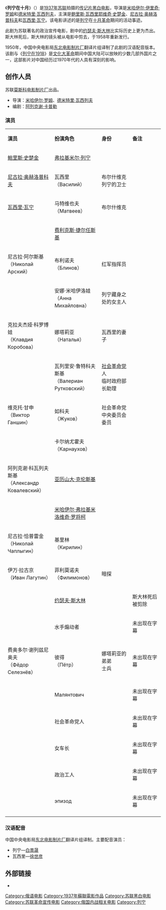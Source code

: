 {{expand Russian|Ленин в Октябре}}
{{refimprove|time=2017-04-08T15:46:56+00:00}}
{{copyedit|time=2017-04-08T13:05:37+00:00}}
{{Infobox film
| name = 列宁在十月
| original_name = {{lang|ru|Ленин в Октябре}}
| image =
| image_size =
| caption =
| director = [[米哈伊尔·罗姆|米哈伊尔·罗姆]] <br> [[德米特里·伊万诺维奇·瓦西列夫|德米特里·瓦西列夫]]
| producer =  
| writer = [[阿列克谢·雅科夫列维奇·卡普勒|阿列克谢·卡普勒]]
| narrator =
| starring = [[鲍里斯·史楚金|鲍里斯·史楚金]] <br> [[尼古拉·奥赫洛普科夫|尼古拉·奥赫洛普科夫]] <br> [[瓦西里·瓦宁|瓦西里·瓦宁]]
| music = {{link-en|阿纳托利·尼古拉耶维奇·亚历山大德罗夫|Anatoly Alexandrov (composer)|阿纳托利·亚历山大德罗夫}} 
| cinematography = {{link-ru|鲍里斯·伊兹赖列维奇·沃尔切克|Волчек, Борис Израилевич|鲍里斯·沃尔切克}} 
| editing =  塔季扬娜·利哈乔娃（Татьяна Лихачёва）
| studio = [[莫斯科电影制片厂|莫斯科电影制片厂]] 
| distributor = 
| released =  {{flag icon|URS}}1937年11月7日<br />{{flag icon|USA}}1938年4月1日<br />{{flag icon|Sweden}}1938年12月3日<br />{{flag icon|Germany}}1945年11月2日<br />{{flag icon|Finland}}1948年1月16日<br />{{flag icon|CHN}}1950年<br />{{flag icon|East Germany}}1970年4月22日（电视首映）
| runtime = 108分钟
| country = {{URS}}
| language = [[俄语|俄语]] 
| budget =
| gross =
| preceded_by =
| followed_by =
| website =
}}
《'''列宁在十月'''》（{{lang-ru|Ленин в Октябре}}）是[[1937年|1937年]][[苏联|苏联]]拍摄的[[传记片|传记片]][[黑白电影|黑白电影]]，导演是[[米哈伊尔·伊里奇·罗姆|米哈伊尔·伊里奇·罗姆]]和[[德米特里·瓦西列夫|德米特里·瓦西列夫]]，主演是[[鲍里斯·瓦西里耶维奇·史楚金|鲍里斯·瓦西里耶维奇·史楚金]]、[[尼古拉·奥赫洛普科夫|尼古拉·奥赫洛普科夫]]和[[瓦西里·瓦宁|瓦西里·瓦宁]]。该电影讲述的是[[列宁|列宁]]在[[十月革命|十月革命]]期间的活动事迹。

此剧为苏联著名的政治宣传电影，剧中的[[约瑟夫·斯大林|约瑟夫·斯大林]]比实际历史上更为杰出。斯大林死后，斯大林的镜头被从电影中剪去，于1958年重新发行。

1950年，中国中央电影局[[东北电影制片厂|东北电影制片厂]]翻译片组译制了此剧的汉语配音版本。该剧与《[[列宁在1918|列宁在1918]]》是[[文化大革命|文化大革命]]期间中国大陆可以放映的少数几部外国片之一，这部影片对中国经历过1970年代的人具有深刻的影响。

== 创作人员 ==
苏联[[莫斯科电影制片厂|莫斯科电影制片厂]]出品。
*导演：[[米哈伊尔·伊里奇·罗姆|米哈伊尔·罗姆]]、[[德米特里·伊万诺维奇·瓦西列夫|德米特里·瓦西列夫]]
*编剧：[[阿列克谢·雅科夫列维奇·卡普勒|阿列克谢·卡普勒]]

=== 演员 ===
{|class="wikitable" width="90%"
|- style="background:red; color:yellow" align=center
|style="width:11%"|'''演员'''||style="width:8%"|'''扮演角色'''||style="width:15%"|'''身份'''||style="width:15%"|'''备注'''
|-
| [[鲍里斯·瓦西里耶维奇·史楚金|鲍里斯·史楚金]] || [[弗拉基米尔·伊里奇·列宁|弗拉基米尔·列宁]] || ||
|-
| [[尼古拉·帕夫洛维奇·奥赫洛普科夫|尼古拉·奥赫洛普科夫]] || 瓦西里<br />（Василий） || 布尔什维克<br />列宁的卫士 ||
|-
| [[瓦西里·瓦西里耶维奇·瓦宁|瓦西里·瓦宁]] || 马特维也夫<br />（Матвеев） || 布尔什维克 ||
|-
| {{link-ru|弗拉基米尔·亚历山大洛维奇·波克罗夫斯基 (演员)|Покровский, Владимир Александрович (актёр)|弗拉基米尔·波克罗夫斯基}} || [[费利克斯·埃德蒙多维奇·捷尔任斯基|费利克斯·捷尔任斯基]] || ||
|-
| 尼古拉·阿尔斯基<br />（Николай Арский） || 布利诺夫<br />（Блинов） || 红军指挥员 ||
|-
| {{link-ru|叶连娜·米特罗法诺夫娜·沙特罗娃|Шатрова, Елена Митрофановна|叶连娜·沙特罗娃}} || 安娜·米哈伊洛娃<br />（Анна Михайловна） || 列宁藏身之处的女主人 ||
|-
| 克拉夫杰娅·科罗博娃<br />（Клавдия Коробова） || 娜塔莉亚（Наталья） || 瓦西里的妻子 ||
|-
| {{link-ru|尼古拉·卡皮托诺维奇·斯沃博金|Свободин, Николай Капитонович|尼古拉·斯沃博金}} || 瓦列里安·鲁特科夫斯基<br />（Валериан Рутковский） || [[社会革命党|社会革命党]]人<br />临时政府部长助理 ||
|-
| 维克托·甘申<br />（Виктор Ганшин） || 如科夫<br />（Жуков） || 社会革命党中央委员会委员 ||
|-
| {{link-ru|弗拉季米尔·亚历山大洛维奇·弗拉季斯拉夫斯基|Владиславский, Владимир Александрович|弗拉季米尔·弗拉季斯拉夫斯基}} || 卡尔纳尤霍夫<br />（Карнаухов） || ||
|-
| 阿列克谢·科瓦列夫斯基<br />（Александр Ковалевский） || [[亚历山大·费奥多罗维奇·克伦斯基|亚历山大·克伦斯基]] || ||
|-
| {{link-ru|尼古拉·阿列克谢耶维奇·索科洛夫|Соколов, Николай Алексеевич (актёр)|尼古拉·索科洛夫}} || [[米哈伊尔·弗拉基米洛维奇·罗将柯|米哈伊尔·弗拉基米洛维奇·罗将柯]] || ||
|-
| 尼古拉·恰普雷金<br />（Николай Чаплыгин） || 基里林<br />（Кирилин） || ||
|-
| 伊万·拉古京<br />（Иван Лагутин） || 菲利莫诺夫<br />（Филимонов） || 暗探 ||
|- 
| {{link-ru|谢苗·利沃维奇·戈尔德施塔布|Гольдштаб, Семён Львович|谢苗·戈尔德施塔布}} || [[约瑟夫·斯大林|约瑟夫·斯大林]] || || 斯大林死后被剪除
|-
| {{link-ru|亚历山大·瓦西里耶维奇·格列恰内|Гречаный, Александр Васильевич|亚历山大·格列恰内}} || 水手煽动者 || || 未出现在字幕
|-
| 费奥多尔·谢列兹尼奥夫<br />（Фёдор Селезнёв） || 彼得<br />（Пётр） || 娜塔莉亚的弟弟<br />士兵 || 未出现在字幕
|-
| {{link-ru|谢尔盖·谢尔盖耶维奇·采宁|Ценин, Сергей Сергеевич|谢尔盖·采宁}} || Малянтович || ||未出现在字幕
|-
| {{link-ru|维克托·米哈伊洛维奇·科尔帕科夫|Колпаков, Виктор Михайлович|维克托·科尔帕科夫}} || 社会革命党人 || || 未出现在字幕
|-
| {{link-ru|因娜·伊凡诺芙娜·费奥多洛娃|Фёдорова, Инна Ивановна|因娜·费奥多洛娃}} || 女车长 || || 未出现在字幕
|-
| {{link-ru|尼古拉·普洛霍罗维奇·赫里亚希科夫|Хрящиков, Николай Прохорович|尼古拉·赫里亚希科夫}} || 政治工人 || || 未出现在字幕
|-
| {{link-en|阿纳托利·德米特里耶维奇·帕帕诺夫|Anatoli Papanov|阿纳托利·帕帕诺夫}} || эпизод || || 未出现在字幕
|-
|}

=== 汉语配音 ===
中国中央电影局[[东北电影制片厂|东北电影制片厂]]翻译片组译制。主要配音演员：
*列宁—[[白景晟|白景晟]]
*瓦西里—[[徐世彦|徐世彦]]

== 外部链接 ==
* {{IMDb title|0029132}}
[[Category:俄语电影|Category:俄语电影]]
[[Category:1937年蘇聯電影作品|Category:1937年蘇聯電影作品]]
[[Category:苏联黑白电影|Category:苏联黑白电影]]
[[Category:苏联革命宣传电影|Category:苏联革命宣传电影]]
[[Category:俄国内战相关电影|Category:俄国内战相关电影]]
[[Category:列宁|Category:列宁]]